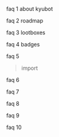 faq 1
about kyubot

faq 2
roadmap

faq 3
lootboxes

faq 4
badges

faq 5
>import

faq 6


faq 7


faq 8


faq 9


faq 10



